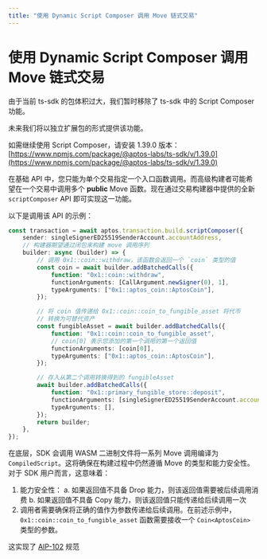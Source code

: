 ```yaml
---
title: "使用 Dynamic Script Composer 调用 Move 链式交易"
---
```


# 使用 Dynamic Script Composer 调用 Move 链式交易

<Callout type="warning" emoji="ℹ️">
由于当前 ts-sdk 的包体积过大，我们暂时移除了 ts-sdk 中的 Script Composer 功能。

未来我们将以独立扩展包的形式提供该功能。

如需继续使用 Script Composer，请安装 1.39.0 版本：
[https://www.npmjs.com/package/@aptos-labs/ts-sdk/v/1.39.0](https://www.npmjs.com/package/@aptos-labs/ts-sdk/v/1.39.0)

</Callout>

在基础 API 中，您只能为单个交易指定一个入口函数调用。而高级构建者可能希望在一个交易中调用多个 **public** Move 函数。现在通过交易构建器中提供的全新 `scriptComposer` API 即可实现这一功能。

以下是调用该 API 的示例：

```ts filename="example.ts"
const transaction = await aptos.transaction.build.scriptComposer({
    sender: singleSignerED25519SenderAccount.accountAddress,
    // 构建器期望通过闭包来构建 move 调用序列
    builder: async (builder) => {
        // 调用 0x1::coin::withdraw，该函数会返回一个 `coin` 类型的值
        const coin = await builder.addBatchedCalls({
            function: "0x1::coin::withdraw",
            functionArguments: [CallArgument.newSigner(0), 1],
            typeArguments: ["0x1::aptos_coin::AptosCoin"],
        });

        // 将 coin 值传递给 0x1::coin::coin_to_fungible_asset 将代币
        // 转换为可替代资产
        const fungibleAsset = await builder.addBatchedCalls({
            function: "0x1::coin::coin_to_fungible_asset",
            // coin[0] 表示您添加的第一个调用的第一个返回值
            functionArguments: [coin[0]],
            typeArguments: ["0x1::aptos_coin::AptosCoin"],
        });

        // 存入从第二个调用转换得到的 fungibleAsset
        await builder.addBatchedCalls({
            function: "0x1::primary_fungible_store::deposit",
            functionArguments: [singleSignerED25519SenderAccount.accountAddress, fungibleAsset[0]],
            typeArguments: [],
        });
        return builder;
    },
});
```

在底层，SDK 会调用 WASM 二进制文件将一系列 Move 调用编译为 `CompiledScript`。这将确保在构建过程中仍然遵循 Move 的类型和能力安全性。对于 SDK 用户而言，这意味着：
1. 能力安全性：
   a. 如果返回值不具备 Drop 能力，则该返回值需要被后续调用消费
   b. 如果返回值不具备 Copy 能力，则该返回值只能传递给后续调用一次
2. 调用者需要确保将正确的值作为参数传递给后续调用。在前述示例中，`0x1::coin::coin_to_fungible_asset` 函数需要接收一个 `Coin<AptosCoin>` 类型的参数。

这实现了 [AIP-102](https://github.com/aptos-foundation/AIPs/blob/main/aips/aip-102.md) 规范
